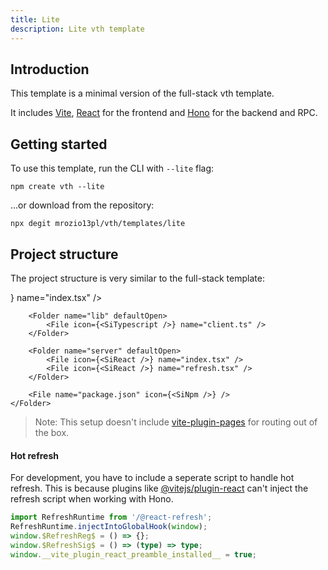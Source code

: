 ```yaml
---
title: Lite
description: Lite vth template
---
```



## Introduction

This template is a minimal version of the full-stack vth template.

It includes [Vite](https://vitejs.dev/), [React](https://react.dev/) for the frontend and [Hono](https://hono.dev/) for the backend and RPC.

## Getting started

To use this template, run the CLI with `--lite` flag:

```npm
npm create vth --lite
```

...or download from the repository:

```npm title="Terminal"
npx degit mrozio13pl/vth/templates/lite
```

## Project structure

The project structure is very similar to the full-stack template:

<Files>
    <Folder name="vth" defaultOpen>
        <Folder name="app" defaultOpen>
            <File icon={<SiReact />} name="index.tsx" />
        </Folder>

        <Folder name="lib" defaultOpen>
            <File icon={<SiTypescript />} name="client.ts" />
        </Folder>

        <Folder name="server" defaultOpen>
            <File icon={<SiReact />} name="index.tsx" />
            <File icon={<SiReact />} name="refresh.tsx" />
        </Folder>

        <File name="package.json" icon={<SiNpm />} />
    </Folder>
</Files>

> Note: This setup doesn't include [vite-plugin-pages](https://github.com/hannoeru/vite-plugin-pages) for routing out of the box.

#### Hot refresh

For development, you have to include a seperate script to handle hot refresh. This is because plugins like [@vitejs/plugin-react](https://github.com/vitejs/vite-plugin-react/tree/main/packages/plugin-react) can't inject the refresh script when working with Hono.

```ts title="server/refresh.ts"
import RefreshRuntime from '/@react-refresh';
RefreshRuntime.injectIntoGlobalHook(window);
window.$RefreshReg$ = () => {};
window.$RefreshSig$ = () => (type) => type;
window.__vite_plugin_react_preamble_installed__ = true;
```